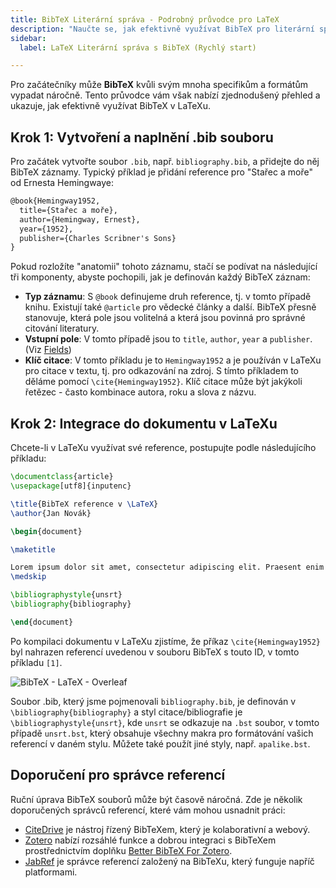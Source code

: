 ```yaml
---
title: BibTeX Literární správa - Podrobný průvodce pro LaTeX
description: "Naučte se, jak efektivně využívat BibTeX pro literární správu v LaTeXu, od vytváření souboru .bib až po jeho integraci do vašeho dokumentu v LaTeXu."
sidebar:
  label: LaTeX Literární správa s BibTeX (Rychlý start)

---
```



Pro začátečníky může **BibTeX** kvůli svým mnoha specifikům a formátům vypadat náročně. Tento průvodce vám však nabízí zjednodušený přehled a ukazuje, jak efektivně využívat BibTeX v LaTeXu.

<CiteDrive/>

## Krok 1: Vytvoření a naplnění .bib souboru

Pro začátek vytvořte soubor `.bib`, např. `bibliography.bib`, a přidejte do něj BibTeX záznamy. Typický příklad je přidání reference pro "Stařec a moře" od Ernesta Hemingwaye:

```latex
@book{Hemingway1952,
  title={Stařec a moře},
  author={Hemingway, Ernest},
  year={1952},
  publisher={Charles Scribner's Sons}
}
```

Pokud rozložíte "anatomii" tohoto záznamu, stačí se podívat na následující tři komponenty, abyste pochopili, jak je definován každý BibTeX záznam:

- **Typ záznamu**: S `@book` definujeme druh reference, tj. v tomto případě knihu. Existují také `@article` pro vědecké články a další. BibTeX přesně stanovuje, která pole jsou volitelná a která jsou povinná pro správné citování literatury.
- **Vstupní pole**: V tomto případě jsou to `title`, `author`, `year` a `publisher`. (Viz [Fields](/fields))
- **Klíč citace**: V tomto příkladu je to `Hemingway1952` a je používán v LaTeXu pro citace v textu, tj. pro odkazování na zdroj. S tímto příkladem to děláme pomocí `\cite{Hemingway1952}`. Klíč citace může být jakýkoli řetězec - často kombinace autora, roku a slova z názvu.

## Krok 2: Integrace do dokumentu v LaTeXu

Chcete-li v LaTeXu využívat své reference, postupujte podle následujícího příkladu:

```latex
\documentclass{article}
\usepackage[utf8]{inputenc}

\title{BibTeX reference v \LaTeX}
\author{Jan Novák}

\begin{document}

\maketitle

Lorem ipsum dolor sit amet, consectetur adipiscing elit. Praesent enim urna, dapibus et bibendum vel, consectetur et turpis. Cras a molestie nulla. \cite{Hemingway1952}
\medskip

\bibliographystyle{unsrt}
\bibliography{bibliography}

\end{document}
```

Po kompilaci dokumentu v LaTeXu zjistíme, že příkaz `\cite{Hemingway1952}` byl nahrazen referencí uvedenou v souboru BibTeX s touto ID, v tomto příkladu `[1]`.

![BibTeX - LaTeX - Overleaf](@assets/images/tutorial/LaTeX_Overleaf_BibTeX-Example.png)

Soubor .bib, který jsme pojmenovali `bibliography.bib`, je definován v `\bibliography{bibliography}` a styl citace/bibliografie je `\bibliographystyle{unsrt}`, kde `unsrt` se odkazuje na `.bst` soubor, v tomto případě `unsrt.bst`, který obsahuje všechny makra pro formátování vašich referencí v daném stylu. Můžete také použít jiné styly, např. `apalike.bst`.

## Doporučení pro správce referencí

Ruční úprava BibTeX souborů může být časově náročná. Zde je několik doporučených správců referencí, které vám mohou usnadnit práci:

- [CiteDrive](https://www.citedrive.com/) je nástroj řízený BibTeXem, který je kolaborativní a webový.
- [Zotero](https://www.zotero.org/) nabízí rozsáhlé funkce a dobrou integraci s BibTeXem prostřednictvím doplňku [Better BibTeX For Zotero](https://retorque.re/zotero-better-bibtex/).
- [JabRef](https://www.jabref.org/) je správce referencí založený na BibTeXu, který funguje napříč platformami.
